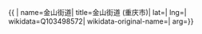 {{ {{{1|PRC admin/showdata}}}|
name=金山街道|
title=金山街道 (重庆市)|
lat=|
lng=|
wikidata=Q103498572|
wikidata-original-name=|
arg={{{arg|}}}}}